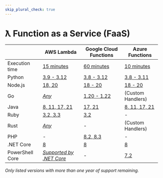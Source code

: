 ```yaml
---
skip_plural_check: true
---
```


# ƛ Function as a Service (FaaS)

|                 | AWS Lambda                                                                                      | Google Cloud Functions                                                       | Azure Functions                                                                                                               |
| --------------- | ----------------------------------------------------------------------------------------------- | ---------------------------------------------------------------------------- | ----------------------------------------------------------------------------------------------------------------------------- |
| Execution time  | [15 minutes](https://docs.aws.amazon.com/lambda/latest/dg/configuration-timeout.html)           | [60 minutes](https://cloud.google.com/functions/docs/configuring/timeout)    | [10 minutes](https://learn.microsoft.com/en-us/azure/azure-functions/functions-scale#timeout)                                 |
| Python          | [3.9 - 3.12](https://docs.aws.amazon.com/lambda/latest/dg/lambda-python.html)                   | [3.8 - 3.12](https://cloud.google.com/functions/docs/runtime-support#python) | [3.8 - 3.11](https://learn.microsoft.com/en-us/azure/azure-functions/supported-languages?pivots=programming-language-python)  |
| Node.js         | [18, 20](https://docs.aws.amazon.com/lambda/latest/dg/lambda-nodejs.html)                       | [18 - 20](https://cloud.google.com/functions/docs/runtime-support#node.js)   | [18 - 20](https://learn.microsoft.com/en-us/azure/azure-functions/supported-languages?pivots=programming-language-javascript) |
| Go              | [_Any_](https://docs.aws.amazon.com/lambda/latest/dg/lambda-golang.html)                        | [1.20 - 1.22](https://cloud.google.com/functions/docs/runtime-support#go)    | (Custom Handlers)                                                                                                             |
| Java            | [8, 11, 17, 21](https://docs.aws.amazon.com/lambda/latest/dg/lambda-java.html)                  | [17, 21](https://cloud.google.com/functions/docs/runtime-support#java)       | [8, 11, 17, 21](https://learn.microsoft.com/en-us/azure/azure-functions/supported-languages?pivots=programming-language-java) |
| Ruby            | [3.2, 3.3](https://docs.aws.amazon.com/lambda/latest/dg/lambda-ruby.html)                       | [3.2](https://cloud.google.com/functions/docs/runtime-support#ruby)          | -                                                                                                                             |
| Rust            | [_Any_](https://docs.aws.amazon.com/lambda/latest/dg/lambda-rust.html)                          | -                                                                            | (Custom Handlers)                                                                                                             |
| PHP             | -                                                                                               | [8.2, 8.3](https://cloud.google.com/functions/docs/runtime-support#php)      | -                                                                                                                             |
| .NET Core       | [8](https://docs.aws.amazon.com/lambda/latest/dg/lambda-csharp.html)                            | [8](https://cloud.google.com/functions/docs/runtime-support#.net-core)       | [8](https://learn.microsoft.com/en-us/azure/azure-functions/supported-languages?pivots=programming-language-csharp)           |
| PowerShell Core | [_Supported by .NET Core_](https://docs.aws.amazon.com/lambda/latest/dg/lambda-powershell.html) | -                                                                            | [7.2](https://learn.microsoft.com/en-us/azure/azure-functions/supported-languages?pivots=programming-language-powershell)     |

_Only listed versions with more than one year of support remaining._
